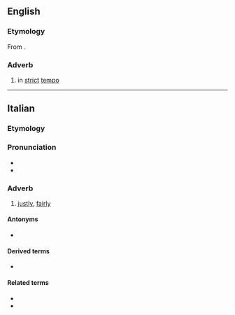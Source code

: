 ==English==

===Etymology===
From {{der|en|it|giustamente}}.

===Adverb===
{{en-adv|-}}

# {{lb|en|music}} in [[strict]] [[tempo]]

----

==Italian==

===Etymology===
{{root|it|ine-pro|*h₂yew-}}
{{suffix|it|giusto|t1=just”, “right|mente|t2=-ly|pos2=adverb-forming suffix}}

===Pronunciation===
* {{IPA|it|/d͡ʒus.taˈmen.te/|[d͡ʒus̪t̪äˈme̞n̪t̪e]}}
* {{hyphenation|it|giu|sta|mén|te}}

===Adverb===
{{it-adv}}

# [[justly]], [[fairly]]

====Antonyms====
* {{l|it|ingiustamente}}

====Derived terms====
* {{l|it|ingiustamente}}

====Related terms====
* {{l|it|giustizia}}
* {{l|it|giusto}}